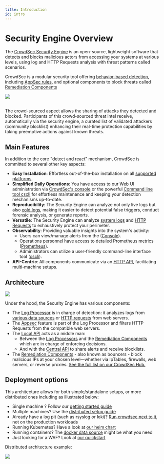 ```yaml
---
title: Introduction
id: intro
---
```



# Security Engine Overview

The [CrowdSec Security Engine](https://github.com/crowdsecurity/crowdsec) is an open-source, lightweight software that detects and blocks malicious actors from accessing your systems at various levels, using log and HTTP Requests analysis with threat patterns called scenarios.

CrowdSec is a modular security tool offering [behavior-based detection](https://app.crowdsec.net/hub/collections), including [AppSec rules](https://app.crowdsec.net/hub/appsec-rules), and optional components to block threats called [Remediation Components](https://app.crowdsec.net/hub/bouncers)

<div style={{ display: "flex" }}>
    <div style={{ textAlign: "center", flex: "1" }}>
        <img
            width="auto"
            height="auto"
            src={useBaseUrl("/img/simplified_SE_overview.svg")}
        />
    </div>
</div>
&nbsp; &nbsp;

The crowd-sourced aspect allows the sharing of attacks they detected and blocked. Participants of this crowd-sourced threat intel receive, automatically via the security engine, a curated list of validated attackers (community blocklist) enhancing their real-time protection capabilities by taking preemptive actions against known threats.

## Main Features

In addition to the core "detect and react" mechanism, CrowdSec is committed to several other key aspects:

-   **Easy Installation**: Effortless out-of-the-box installation on all [supported platforms](/u/getting_started/intro).
-   **Simplified Daily Operations**: You have access to our Web UI administration via [CrowdSec's console](http://app.crowdsec.net) or the powerful [Command line tool cscli](/cscli/cscli.md) for effortless maintenance and keeping your detection mechanisms up-to-date.
-   **Reproducibility**: The Security Engine can analyze not only live logs but also [cold logs](/u/user_guides/replay_mode), making it easier to detect potential false triggers, conduct forensic analysis, or generate reports.
-   **Versatile**: The Security Engine can analyze [system logs](/docs/data_sources/intro) and [HTTP Requests](/docs/next/appsec/intro) to exhaustively protect your perimeter.
-   **Observability**: Providing valuable insights into the system's activity:
    -   Users can view/manage alerts from the ([Console](https://app.crowdsec.net/signup)).
    -   Operations personnel have access to detailed Prometheus metrics ([Prometheus](/observability/prometheus.md)).
    -   Administrators can utilize a user-friendly command-line interface tool ([cscli](/observability/cscli.md)).
-   **API-Centric**: All components communicate via an [HTTP API](/local_api/intro.md), facilitating multi-machine setups.

## Architecture

<div style={{ display: "flex" }}>
    <div style={{ textAlign: "center", flex: "1" }}>
        <img src={useBaseUrl("/img/simplified_SE_underthehood.svg")}></img>
    </div>
</div>

Under the hood, the Security Engine has various components:

-   The [Log Processor](log_processor/intro.mdx) is in charge of detection: it analyzes logs from [various data sources](data_sources/intro) or [HTTP requests](appsec/intro) from web servers.
-   The [Appsec](appsec/intro) feature is part of the Log Processor and filters HTTP Requests from the compatible web servers.
-   The [Local API](local_api/intro.md) acts as a middle man:
    -   Between the [Log Processors](/docs/data_sources/intro) and the [Remediation Components](/u/bouncers/intro) which are in charge of enforcing decisions.
    -   And with the [Central API](/central_api/intro.md) to share alerts and receive blocklists.
-   The [Remediation Components](/u/bouncers/intro) - also known as bouncers - block malicious IPs at your chosen level—whether via IpTables, firewalls, web servers, or reverse proxies. [See the full list on our CrowdSec Hub.](https://app.crowdsec.net/hub/remediation-components)

## Deployment options

This architecture allows for both simple/standalone setups, or more distributed ones including as illustrated below:

-   Single machine ? Follow our [getting started guide](/u/getting_started/intro)
-   Multiple machines? Use the [distributed setup guide](/u/user_guides/multiserver_setup)
-   Already have a log pit (such as rsyslog or loki)? [Run crowdsec next to it](/u/user_guides/log_centralization), not on the production workloads
-   Running Kubernetes? Have a look at [our helm chart](/u/getting_started/installation/kubernetes)
-   Running containers? The [docker data source](/docs/data_sources/docker) might be what you need
-   Just looking for a WAF? Look at [our quickstart](appsec/intro)

Distributed architecture example:

<div style={{ display: "flex" }}>
    <div style={{ textAlign: "center", flex: "1" }}>
        <img src={useBaseUrl("/img/distributed_SE_setup.svg")}></img>
    </div>
</div>

<AcademyPromo
    image="crowdsec_fundamentals.svg"
    description="Watch a short series of videos on how to install CrowdSec and protect your infrastructure"
    title="More ways to learn"
    course="crowdsec-fundamentals"
    utm="?utm_source=docs&utm_medium=banner&utm_campaign=intro-page&utm_id=academydocs"
/>
